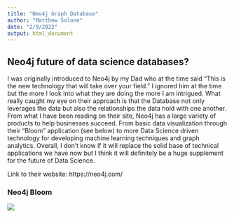 ```yaml
---
title: "Neo4j Graph Database"
author: "Matthew Solone"
date: "2/9/2022"
output: html_document
---
```


## Neo4j future of data science databases?

I was originally introduced to Neo4j by my Dad who at the time said "This is the new technology that will take over your field." I ignored him at the time but the more I look into what they are doing the more I am intrigued. What really caught my eye on their approach is that the Database not only leverages the data but also the relationships the data hold with one another. From what I have been reading on their site, Neo4j has a large variety of products to help businesses succeed. From basic data visualization through their "Bloom" application (see below) to more Data Science driven technology for developing machine learning techniques and graph analytics. Overall, I don't know if it will replace the solid base of technical applications we have now but I think it will definitely be a huge supplement for the future of Data Science.

Link to their website: https://neo4j.com/

### Neo4j Bloom
![](/img/neo4jBloom.png)